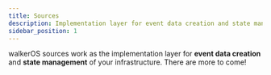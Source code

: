 ```yaml
---
title: Sources
description: Implementation layer for event data creation and state management
sidebar_position: 1
---
```



walkerOS sources work as the implementation layer for **event data creation**
and **state management** of your infrastructure. There are more to come!


<DocCardList />
